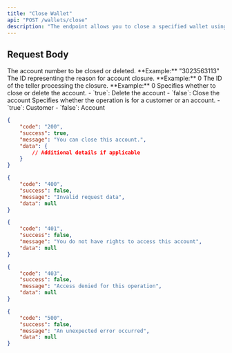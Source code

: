 ```yaml
---
title: "Close Wallet"
api: "POST /wallets/close"
description: "The endpoint allows you to close a specified wallet using the account number and associated details."
---
```


## Request Body

<ParamField body="accountNumber" type="string" required>
	The account number to be closed or deleted. **Example:** "3023563113"
</ParamField>

<ParamField body="accountClosureReasonId" type="number" required>
	The ID representing the reason for account closure. **Example:** 0
</ParamField>

<ParamField body="tellerId" type="number">
	The ID of the teller processing the closure. **Example:** 0
</ParamField>

<ParamField body="closeOrDelete" type="boolean" required>
	Specifies whether to close or delete the account. - `true`: Delete the account
	- `false`: Close the account
</ParamField>

<ParamField body="customerOrAccount" type="boolean" required>
	Specifies whether the operation is for a customer or an account. - `true`:
	Customer - `false`: Account
</ParamField>

<ResponseExample>

```json Success
{
	"code": "200",
	"success": true,
	"message": "You can close this account.",
	"data": {
		// Additional details if applicable
	}
}
```

```json 400 Bad Request
{
	"code": "400",
	"success": false,
	"message": "Invalid request data",
	"data": null
}
```

```json 401 Unauthorized
{
	"code": "401",
	"success": false,
	"message": "You do not have rights to access this account",
	"data": null
}
```

```json 403 Forbidden
{
	"code": "403",
	"success": false,
	"message": "Access denied for this operation",
	"data": null
}
```

```json 500 Internal Server Error
{
	"code": "500",
	"success": false,
	"message": "An unexpected error occurred",
	"data": null
}
```

</ResponseExample>
